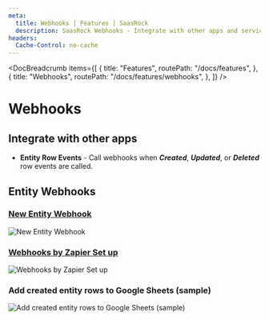 ```yaml
---
meta:
  title: Webhooks | Features | SaasRock
  description: SaasRock Webhooks - Integrate with other apps and services by using the Entity Webhooks based on their events/logs.
headers:
  Cache-Control: no-cache
---
```



<DocBreadcrumb
  items={[
    {
      title: "Features",
      routePath: "/docs/features",
    },
    {
      title: "Webhooks",
      routePath: "/docs/features/webhooks",
    },
  ]}
/>

# Webhooks

## Integrate with other apps

- **Entity Row Events** - Call webhooks when **_Created_**, **_Updated_**, or **_Deleted_** row events are called.

## Entity Webhooks

### [New Entity Webhook](/admin/entities/employees/webhooks/new)

<img
  class="bg-gray-100 border-gray-500 border-2 border-dashed rounded-lg object-cover h-95"
  src="https://yahooder.sirv.com/saasrock/features/webhooks/new-webhook.png"
  alt="New Entity Webhook"
/>

### [Webhooks by Zapier Set up](https://zapier.com/)

<img
  class="bg-gray-100 border-gray-500 border-2 border-dashed rounded-lg object-cover h-95"
  src="https://yahooder.sirv.com/saasrock/features/webhooks/zapier.png"
  alt="Webhooks by Zapier Set up"
/>

### Add created entity rows to Google Sheets (sample)

<img
  class="bg-gray-100 border-gray-500 border-2 border-dashed rounded-lg object-cover h-95"
  src="https://yahooder.sirv.com/saasrock/features/webhooks/google-sheets.png"
  alt="Add created entity rows to Google Sheets (sample)"
/>
